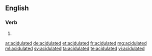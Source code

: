 ==English==

===Verb===
{{head|en}}

# {{en-past of|acidulate}}

[[ar:acidulated]]
[[de:acidulated]]
[[et:acidulated]]
[[fr:acidulated]]
[[mg:acidulated]]
[[ml:acidulated]]
[[sv:acidulated]]
[[ta:acidulated]]
[[te:acidulated]]
[[vi:acidulated]]